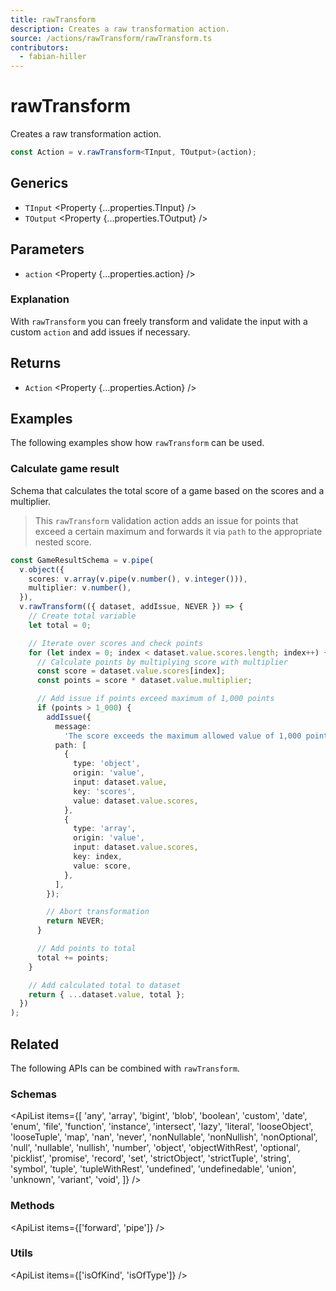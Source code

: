 ```yaml
---
title: rawTransform
description: Creates a raw transformation action.
source: /actions/rawTransform/rawTransform.ts
contributors:
  - fabian-hiller
---
```



# rawTransform

Creates a raw transformation action.

```ts
const Action = v.rawTransform<TInput, TOutput>(action);
```

## Generics

- `TInput` <Property {...properties.TInput} />
- `TOutput` <Property {...properties.TOutput} />

## Parameters

- `action` <Property {...properties.action} />

### Explanation

With `rawTransform` you can freely transform and validate the input with a custom `action` and add issues if necessary.

## Returns

- `Action` <Property {...properties.Action} />

## Examples

The following examples show how `rawTransform` can be used.

### Calculate game result

Schema that calculates the total score of a game based on the scores and a multiplier.

> This `rawTransform` validation action adds an issue for points that exceed a certain maximum and forwards it via `path` to the appropriate nested score.

```ts
const GameResultSchema = v.pipe(
  v.object({
    scores: v.array(v.pipe(v.number(), v.integer())),
    multiplier: v.number(),
  }),
  v.rawTransform(({ dataset, addIssue, NEVER }) => {
    // Create total variable
    let total = 0;

    // Iterate over scores and check points
    for (let index = 0; index < dataset.value.scores.length; index++) {
      // Calculate points by multiplying score with multiplier
      const score = dataset.value.scores[index];
      const points = score * dataset.value.multiplier;

      // Add issue if points exceed maximum of 1,000 points
      if (points > 1_000) {
        addIssue({
          message:
            'The score exceeds the maximum allowed value of 1,000 points.',
          path: [
            {
              type: 'object',
              origin: 'value',
              input: dataset.value,
              key: 'scores',
              value: dataset.value.scores,
            },
            {
              type: 'array',
              origin: 'value',
              input: dataset.value.scores,
              key: index,
              value: score,
            },
          ],
        });

        // Abort transformation
        return NEVER;
      }

      // Add points to total
      total += points;
    }

    // Add calculated total to dataset
    return { ...dataset.value, total };
  })
);
```

## Related

The following APIs can be combined with `rawTransform`.

### Schemas

<ApiList
  items={[
    'any',
    'array',
    'bigint',
    'blob',
    'boolean',
    'custom',
    'date',
    'enum',
    'file',
    'function',
    'instance',
    'intersect',
    'lazy',
    'literal',
    'looseObject',
    'looseTuple',
    'map',
    'nan',
    'never',
    'nonNullable',
    'nonNullish',
    'nonOptional',
    'null',
    'nullable',
    'nullish',
    'number',
    'object',
    'objectWithRest',
    'optional',
    'picklist',
    'promise',
    'record',
    'set',
    'strictObject',
    'strictTuple',
    'string',
    'symbol',
    'tuple',
    'tupleWithRest',
    'undefined',
    'undefinedable',
    'union',
    'unknown',
    'variant',
    'void',
  ]}
/>

### Methods

<ApiList items={['forward', 'pipe']} />

### Utils

<ApiList items={['isOfKind', 'isOfType']} />
